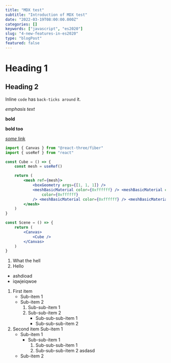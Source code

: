 ```yaml
---
title: "MDX test"
subtitle: "Introduction of MDX test"
date: "2022-03-19T08:00:00.000Z"
categories: []
keywords: ["javascript", "es2020"]
slug: "4-new-features-in-es2020"
type: "blogPost"
featured: false
---
```


# Heading 1

## Heading 2

Inline `code` has `back-ticks around` it.

_emphasis text_

**bold**

**bold too**

[_some_ link](https://r3f.maximeheckel.com)

```jsx {9-10} title=Basic definition of a React Three Fiber mesh
import { Canvas } from "@react-three/fiber"
import { useRef } from "react"

const Cube = () => {
    const mesh = useRef()

    return (
        <mesh ref={mesh}>
            <boxGeometry args={[1, 1, 1]} />
            <meshBasicMaterial color={0xffffff} /> <meshBasicMaterial color={0xffffff} /> <meshBasicMaterial
                color={0xffffff}
            /> <meshBasicMaterial color={0xffffff} /> <meshBasicMaterial color={0xffffff} /> <meshBasicMaterial color={0xffffff} />
        </mesh>
    )
}

const Scene = () => {
    return (
        <Canvas>
            <Cube />
        </Canvas>
    )
}
```

1. What the hell
2. Hello

-   ashdioad
-   iqwjeiqwoe

1. First item
    - Sub-item 1
    - Sub-item 2
        1. Sub-sub-item 1
        2. Sub-sub-item 2
            - Sub-sub-sub-item 1
            - Sub-sub-sub-item 2
2. Second item Sub-item 1
    - Sub-item 1
        - Sub-sub-item 1
            1. Sub-sub-sub-item 1
            2. Sub-sub-sub-item 2
               asdasd
    - Sub-item 2
